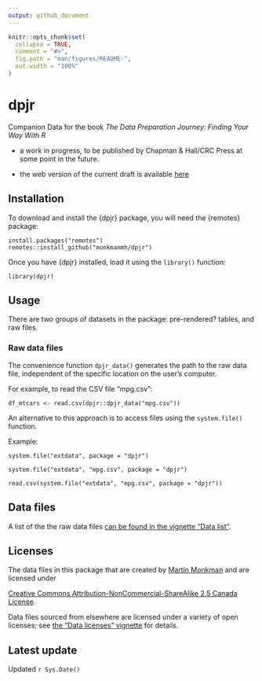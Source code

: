 ```yaml
---
output: github_document
---
```


<!-- README.md is generated from README.Rmd. Please edit that file -->

```r
knitr::opts_chunk$set(
  collapse = TRUE,
  comment = "#>",
  fig.path = "man/figures/README-",
  out.width = "100%"
)
```

# dpjr

<!-- badges: start -->
<!-- badges: end -->

Companion Data for the book _The Data Preparation Journey: Finding Your Way With R_

* a work in progress, to be published by Chapman & Hall/CRC Press at some point in the future.

* the web version of the current draft is available [here](https://bookdown.org/martin_monkman/DataPreparationJourney_draft/)


## Installation

To download and install the {dpjr} package, you will need the {remotes} package:

```
install.packages("remotes")
remotes::install_github("monkmanmh/dpjr")
```
Once you have {dpjr} installed, load it using the `library()` function:

```
library(dpjr)
```

## Usage

There are two groups of datasets in the package: pre-rendered? tables, and raw files.

### Raw data files

The convenience function `dpjr_data()` generates the path to the raw data file, independent of the specific location on the user's computer.

For example, to read the CSV file "mpg.csv":

```
df_mtcars <- read.csv(dpjr::dpjr_data("mpg.csv"))
```

An alternative to this approach is to access files using the `system.file()` function.

Example:


```
system.file("extdata", package = "dpjr")

system.file("extdata", "mpg.csv", package = "dpjr")

read.csv(system.file("extdata", "mpg.csv", package = "dpjr"))
```

## Data files

A list of the the raw data files [can be found in the vignette "Data list"](articles/data_list.html). 


## Licenses


<!---
<a rel="license" href="https://creativecommons.org/licenses/by-nc-sa/2.5/ca/"><img alt="Creative Commons License" style="border-width:0" src="https://i.creativecommons.org/l/by-nc-sa/3.0/us/88x31.png" /></a><br />
--->

The data files in this package that are created by [Martin Monkman](https://github.com/MonkmanMH) and are licensed under 

<a rel="license" href="https://creativecommons.org/licenses/by-nc-sa/2.5/ca/">Creative Commons Attribution-NonCommercial-ShareAlike 2.5 Canada License</a>.


Data files sourced from elsewhere are licensed under a variety of open licenses; see [the "Data licenses" vignette](articles/data_licenses.html) for details.


## Latest update

Updated `r Sys.Date()`

